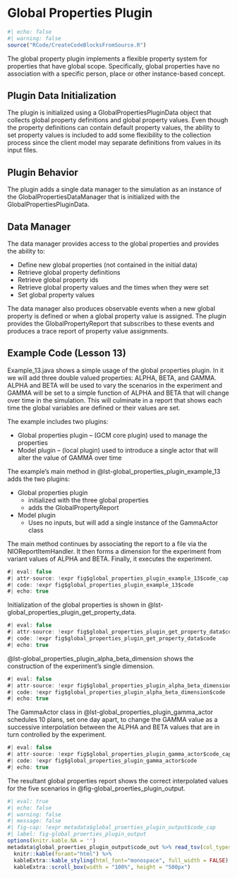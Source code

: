# Global Properties Plugin

```r
#| echo: false
#| warning: false
source("RCode/CreateCodeBlocksFromSource.R")
```

The global property plugin implements a flexible property system for properties that have global scope. Specifically, global properties have no association with a specific person, place or other instance-based concept.

## Plugin Data Initialization

The plugin is initialized using a GlobalPropertiesPluginData object that collects global property definitions and global property values. Even though the property definitions can contain default property values, the ability to set property values is included to add some flexibility to the collection process since the client model may separate definitions from values in its input files.

## Plugin Behavior

The plugin adds a single data manager to the simulation as an instance of the GlobalPropertiesDataManager that is initialized with the GlobalPropertiesPluginData.

## Data Manager

The data manager provides access to the global properties and provides the ability to:

-   Define new global properties (not contained in the initial data)
-   Retrieve global property definitions
-   Retrieve global property ids
-   Retrieve global property values and the times when they were set
-   Set global property values

The data manager also produces observable events when a new global property is defined or when a global property value is assigned. The plugin provides the GlobalPropertyReport that subscribes to these events and produces a trace report of property value assignments.

## Example Code (Lesson 13)

Example_13.java shows a simple usage of the global properties plugin. In it we will add three double valued properties: ALPHA, BETA, and GAMMA. ALPHA and BETA will be used to vary the scenarios in the experiment and GAMMA will be set to a simple function of ALPHA and BETA that will change over time in the simulation. This will culminate in a report that shows each time the global variables are defined or their values are set.

The example includes two plugins:

-   Global properties plugin -- (GCM core plugin) used to manage the properties
-   Model plugin -- (local plugin) used to introduce a single actor that will alter the value of GAMMA over time

The example's main method in @lst-global_properties_plugin_example_13 adds the two plugins:

-   Global properties plugin
    -   initialized with the three global properties
    -   adds the GlobalPropertyReport
-   Model plugin
    -   Uses no inputs, but will add a single instance of the GammaActor class

The main method continues by associating the report to a file via the NIOReportItemHandler. It then forms a dimension for the experiment from variant values of ALPHA and BETA. Finally, it executes the experiment.

```java
#| eval: false
#| attr-source: !expr fig$global_properties_plugin_example_13$code_cap
#| code: !expr fig$global_properties_plugin_example_13$code
#| echo: true
```

Initialization of the global properties is shown in @lst-global_properties_plugin_get_property_data.

```java
#| eval: false
#| attr-source: !expr fig$global_properties_plugin_get_property_data$code_cap
#| code: !expr fig$global_properties_plugin_get_property_data$code
#| echo: true
```

@lst-global_properties_plugin_alpha_beta_dimension shows the construction of the experiment's single dimension.

```java
#| eval: false
#| attr-source: !expr fig$global_properties_plugin_alpha_beta_dimension$code_cap
#| code: !expr fig$global_properties_plugin_alpha_beta_dimension$code
#| echo: true
```

The GammaActor class in @lst-global_properties_plugin_gamma_actor schedules 10 plans, set one day apart, to change the GAMMA value as a successive interpolation between the ALPHA and BETA values that are in turn controlled by the experiment.

```java
#| eval: false
#| attr-source: !expr fig$global_properties_plugin_gamma_actor$code_cap
#| code: !expr fig$global_properties_plugin_gamma_actor$code
#| echo: true
```

The resultant global properties report shows the correct interpolated values for the five scenarios in @fig-global_proerties_plugin_output.

```r
#| eval: true
#| echo: false
#| warning: false
#| message: false
#| fig-cap: !expr metadata$global_proerties_plugin_output$code_cap
#| label: fig-global_proerties_plugin_output
options(knitr.kable.NA = '')
metadata$global_proerties_plugin_output$code_out %>% read_tsv(col_types=cols(.default = "c")) %>% 
  knitr::kable(foramt="html") %>% 
  kableExtra::kable_styling(html_font="monospace", full_width = FALSE) %>%
  kableExtra::scroll_box(width = "100%", height = "500px")
```
